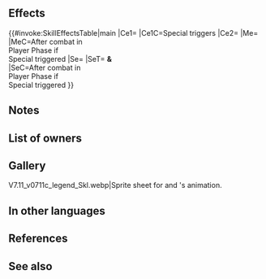 {{Special
|tagid=SID_時は光
|intID=3882
|exclusive=1
|canUseWeapon={{WeaponList|exclude=Staff}}
|canUseMove={{MoveList|All}}
|cost=500
|cooldown=3
|effect=Boosts damage by 45% of unit's Spd when Special triggers. Neutralizes effects that inflict "Special cooldown charge -X" on unit during combat. If unit initiates combat, after combat, if unit's Special triggered and unit survives, grants another action to unit and inflicts "restricts movement to 1 space" on unit and Pair Up cohort through their next action (once per turn). (This effect has priority over other similar effects; in such cases, these other similar effects are treated as not having triggered.)
|required=Vengeance
|properties=random_owner,offensive_special
}}
==Effects==
{{#invoke:SkillEffectsTable|main
|Ce1={{Eft|Damage boost|45% of {{Tgt|Unit}}'s Spd}}
|Ce1C=Special triggers
|Ce2={{Eft|Neutralize Guard}}
|Me={{Eft|Another Action}}
|MeC=After combat in<br>Player Phase if<br>Special triggered
|Se={{SEt|Gravity}}
|SeT={{Tgt|Unit}} '''&'''<br>{{Tgt|Cohort}}
|SeC=After combat in<br>Player Phase if<br>Special triggered
}}
==Notes==
{{CooldownChargeMinusNeutralization}}
{{Galeforce notes|priority=1}}
{{Gravity}}
==List of owners==
{{Skill Hero List}}
==Gallery==
<gallery>
V7.11_v0711c_legend_Skl.webp|Sprite sheet for {{St|Light Is Time}} and {{PAGENAME}}'s animation.
</gallery>
==In other languages==
{{OtherLanguages
|japanese=時は光
|german=Zeit ist Licht
|spanishEU=El tiempo es luz
|spanishLA=El tiempo es luz
|french=Temps et lumière
|italian=Il tempo è luce
|chineseTW=時間等同光
|portuguese=O tempo é luz
}}
==References==
<references/>
==See also==
{{See also skills|cond=Description LIKE '%if unit initiates%after combat%another action to unit%' OR  Description LIKE '%if unit initiates%another action to unit%after combat%' AND Description NOT LIKE '%if unit initiates%assist%another action%' OR Description LIKE '%if unit initiates%grants unit another action%after combat%'}}
{{Specials Navbox}}